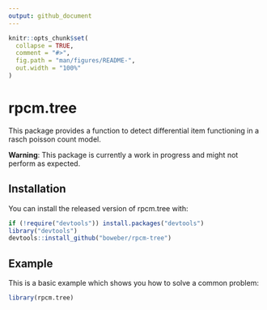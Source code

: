 ```yaml
---
output: github_document
---
```


```r
knitr::opts_chunk$set(
  collapse = TRUE,
  comment = "#>",
  fig.path = "man/figures/README-",
  out.width = "100%"
)
```

# rpcm.tree

This package provides a function to detect differential item functioning in a rasch poisson count model.

**Warning**: This package is currently a work in progress and might not perform as expected.

## Installation

You can install the released version of rpcm.tree with:

``` r
if (!require("devtools")) install.packages("devtools")
library("devtools")
devtools::install_github("boweber/rpcm-tree")
```

## Example

This is a basic example which shows you how to solve a common problem:

```r
library(rpcm.tree)
```

